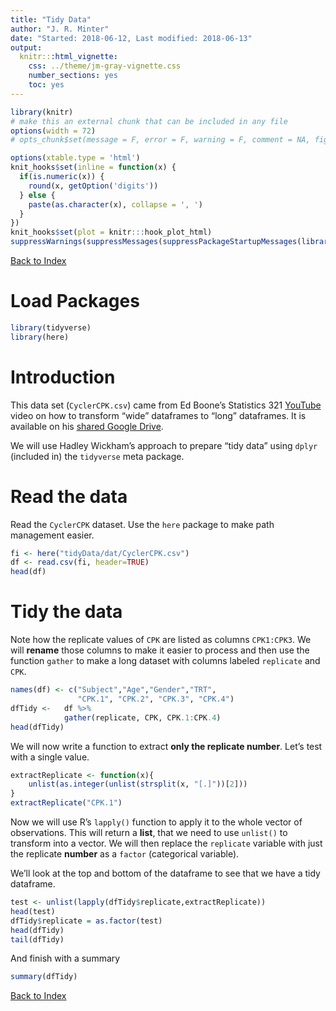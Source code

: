 ```yaml
---
title: "Tidy Data"
author: "J. R. Minter"
date: "Started: 2018-06-12, Last modified: 2018-06-13"
output:
  knitr:::html_vignette:
    css: ../theme/jm-gray-vignette.css
    number_sections: yes
    toc: yes
---
```


```r
library(knitr)
# make this an external chunk that can be included in any file
options(width = 72)
# opts_chunk$set(message = F, error = F, warning = F, comment = NA, fig.align = 'center', dpi = 100, tidy = F, cache.path = '.cache/', fig.path = 'figure/')

options(xtable.type = 'html')
knit_hooks$set(inline = function(x) {
  if(is.numeric(x)) {
    round(x, getOption('digits'))
  } else {
    paste(as.character(x), collapse = ', ')
  }
})
knit_hooks$set(plot = knitr:::hook_plot_html)
suppressWarnings(suppressMessages(suppressPackageStartupMessages(library(tidyverse))))
```
[Back to Index](../README.html)

# Load Packages

```r
library(tidyverse)
library(here)
```

# Introduction

This data set (`CyclerCPK.csv`) came from Ed Boone's Statistics 321
[YouTube](https://www.youtube.com/watch?v=7j294A4dPlw)
video on how to transform "wide" dataframes to "long" dataframes.
It is available on his
[shared Google Drive](https://drive.google.com/drive/folders/0B5AwHsCad1WCdkRJVHNtX296dW8).

We will use Hadley Wickham's approach to prepare "tidy data"
using `dplyr` (included in) the `tidyverse` meta package.

# Read the data

Read the `CyclerCPK` dataset. Use the `here` package to make path
management easier.

```r
fi <- here("tidyData/dat/CyclerCPK.csv")
df <- read.csv(fi, header=TRUE)
head(df)
```

# Tidy the data

Note how the replicate values of `CPK` are listed as columns
`CPK1:CPK3`. We will **rename** those columns to make it easier
to process and then use the function `gather` to make a long dataset
with columns labeled `replicate` and `CPK`.


```r
names(df) <- c("Subject","Age","Gender","TRT",
			   "CPK.1", "CPK.2", "CPK.3", "CPK.4")
dfTidy <-	df %>%
			gather(replicate, CPK, CPK.1:CPK.4)
head(dfTidy)
```

We will now write a function to extract **only the replicate number**.
Let's test with a single value.

```r
extractReplicate <- function(x){
	unlist(as.integer(unlist(strsplit(x, "[.]"))[2]))
}
extractReplicate("CPK.1")
```

Now we will use R's `lapply()` function to apply it to the whole
vector of observations. This will return a **list**, that we need
to use `unlist()` to transform into a vector. We will then replace
the `replicate` variable with just the replicate **number** as a
`factor` (categorical variable).

We'll look at the top and bottom of the dataframe to see that we have
a tidy dataframe.

```r
test <- unlist(lapply(dfTidy$replicate,extractReplicate))
head(test)
dfTidy$replicate = as.factor(test)
head(dfTidy)
tail(dfTidy)
```

And finish with a summary

```r
summary(dfTidy)
```

[Back to Index](../README.html)
